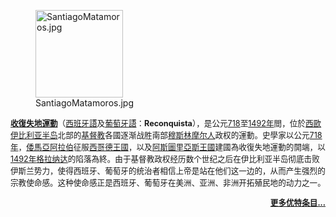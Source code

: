 [[File:SantiagoMatamoros.jpg|140px]]
<div style="font-size: 90%;">'''[[收復失地運動|收復失地運動]]'''（[[西班牙語|西班牙語]]及[[葡萄牙語|葡萄牙語]]：'''Reconquista'''），是公元[[718年|718]]至[[1492年|1492年]]間，位於[[西歐|西歐]][[伊比利亚半岛|伊比利亚半岛]]北部的[[基督教|基督教]]各國逐渐战胜南部[[穆斯林|穆斯林]][[摩尔人|摩尔人]]政权的運動。史學家以公元[[718年|718年]]，[[倭馬亞王朝|倭馬亞]][[阿拉伯帝國|阿拉伯]]征服[[西哥德王國|西哥德王國]]，以及[[阿斯圖里亞斯|阿斯圖里亞斯王國]]建國為收復失地運動的開端，以[[1492年|1492年]][[格拉纳达|格拉纳达]]的陷落為終。由于基督教政权经历数个世纪之后在伊比利亚半岛彻底击败伊斯兰势力，使得西班牙、葡萄牙的统治者相信上帝是站在他们这一边的，从而产生强烈的宗教使命感。这种使命感正是西班牙、葡萄牙在美洲、亚洲、非洲开拓殖民地的动力之一。<div style="text-align:right;">'''[[Portal:中世纪/优特条目|更多优特条目...]]'''</div>
</div>